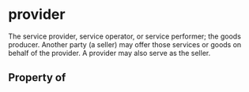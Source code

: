 # provider

The service provider, service operator, or service performer; the goods producer. Another party (a seller) may offer those services or goods on behalf of the provider. A provider may also serve as the seller.

## Property of



